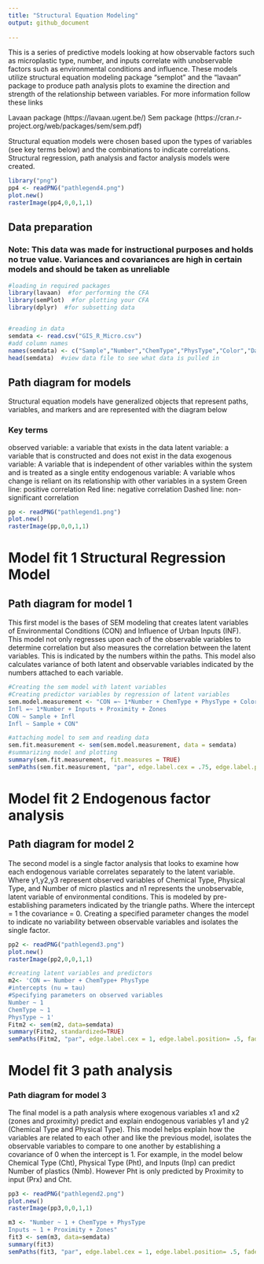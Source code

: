 ```yaml
---
title: "Structural Equation Modeling"
output: github_document
  
---
```

This is a  series of predictive models looking at how observable factors such as microplastic type, number, and inputs correlate with unobservable factors such as environmental conditions and influence. These models utilize structural equation modeling package "semplot" and the "lavaan" package to produce path analysis
plots to examine the direction and strength of the relationship between variables.
For more information  follow these links

Lavaan package (https://lavaan.ugent.be/)
Sem package (https://cran.r-project.org/web/packages/sem/sem.pdf)

Structural equation models were chosen based upon the types of variables (see key terms below) and the combinations to indicate correlations. Structural regression, path analysis and factor analysis models were created. 
```r
library("png")
pp4 <- readPNG("pathlegend4.png")
plot.new() 
rasterImage(pp4,0,0,1,1)
```

## Data preparation
### Note: This data was made for instructional purposes and holds no true value. Variances and covariances are high in certain models and should be taken as unreliable
```r


 
#loading in required packages
library(lavaan)  #for performing the CFA
library(semPlot)  #for plotting your CFA
library(dplyr)  #for subsetting data 


#reading in data
semdata <- read.csv("GIS_R_Micro.csv")
#add column names
names(semdata) <- c("Sample","Number","ChemType","PhysType","Color","Date","Lat","Lon","Inputs","Proximity","Zones")
head(semdata)  #view data file to see what data is pulled in
```
## Path diagram for models
Structural equation models have generalized objects that represent paths, variables, and markers and are represented with the diagram below

### Key terms
 observed variable: a variable that exists in the data 
 latent variable: a variable that is constructed and does not exist in the data
 exogenous variable: A variable that is independent of other variables within the system and is treated as a single entity
 endogenous variable: A variable whos change is reliant on its relationship with other variables in a system
 Green line: positive correlation
 Red line: negative correlation
 Dashed line: non-significant correlation

```r

pp <- readPNG("pathlegend1.png")
plot.new() 
rasterImage(pp,0,0,1,1)

```


# Model fit 1 Structural Regression Model
## Path diagram for model 1
This first model is the bases of SEM modeling  that creates latent variables of Environmental Conditions (CON) and Influence of Urban Inputs (INF). This model not only regresses upon each of the observable variables to determine correlation but also measures the correlation between the latent variables. This is indicated by the numbers within the paths. This model also calculates variance of both latent and observable variables indicated by the numbers attached to each variable.
```r
#Creating the sem model with latent variables
#Creating predictor variables by regression of latent variables
sem.model.measurement <- "CON =~ 1*Number + ChemType + PhysType + Color
Infl =~ 1*Number + Inputs + Proximity + Zones
CON ~ Sample + Infl
Infl ~ Sample + CON"

#attaching model to sem and reading data
sem.fit.measurement <- sem(sem.model.measurement, data = semdata)
#summarizing model and plotting
summary(sem.fit.measurement, fit.measures = TRUE)
semPaths(sem.fit.measurement, "par", edge.label.cex = .75, edge.label.position= .5, fade = FALSE)  #plot our CFA. you can change layout with layout = argument. see ?semPaths() for more.
```


# Model fit 2 Endogenous factor analysis
## Path diagram for model 2
The second model is a single factor analysis that looks to examine how each endogenous variable correlates separately to the latent variable. Where y1,y2,y3 represent observed variables of Chemical Type, Physical Type, and Number of micro plastics and n1 represents the unobservable, latent variable of environmental conditions. This is modeled by pre-establishing parameters indicated by the triangle paths. Where the intercept = 1 the covariance = 0. Creating a specified parameter changes the model to indicate no variability between observable variables and isolates the single factor.

```r

pp2 <- readPNG("pathlegend3.png")
plot.new() 
rasterImage(pp2,0,0,1,1)

```




 
```r
#creating latent variables and predictors
m2<- 'CON =~ Number + ChemType+ PhysType
#intercepts (nu = tau) 
#Specifying parameters on observed variables
Number ~ 1
ChemType ~ 1 
PhysType ~ 1' 
Fitm2 <- sem(m2, data=semdata) 
summary(Fitm2, standardized=TRUE)
semPaths(Fitm2, "par", edge.label.cex = 1, edge.label.position= .5, fade = FALSE)
```

# Model fit 3 path analysis
### Path diagram for model 3 
The final model is a path analysis where exogenous variables x1 and x2 (zones and proximity) predict and explain endogenous variables y1 and y2 (Chemical Type and Physical Type). This model helps explain how the variables are related to each other and like the previous model, isolates the observable variables to compare to one another by establishing a covariance of 0 when the intercept is 1. For example, in the model below Chemical Type (Cht), Physical Type (Pht), and Inputs (Inp) can predict Number of plastics (Nmb). However Pht is only predicted by Proximity to input (Prx) and Cht.

```r
      

pp3 <- readPNG("pathlegend2.png")
plot.new() 
rasterImage(pp3,0,0,1,1)
```



```r
m3 <- "Number ~ 1 + ChemType + PhysType
Inputs ~ 1 + Proximity + Zones"
fit3 <- sem(m3, data=semdata)
summary(fit3)
semPaths(fit3, "par", edge.label.cex = 1, edge.label.position= .5, fade = FALSE)
```


